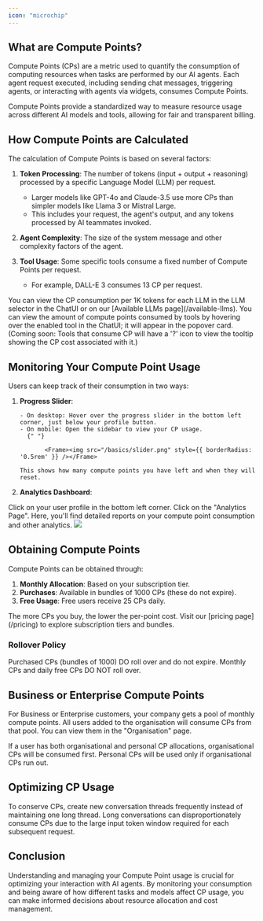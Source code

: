```yaml
---
icon: "microchip"
---
```


## What are Compute Points?

Compute Points (CPs) are a metric used to quantify the consumption of computing resources when tasks are performed by our AI agents. Each agent request executed, including sending chat messages, triggering agents, or interacting with agents via widgets, consumes Compute Points.

<Info>
  Compute Points provide a standardized way to measure resource usage across
  different AI models and tools, allowing for fair and transparent billing.
</Info>

## How Compute Points are Calculated

The calculation of Compute Points is based on several factors:

1. **Token Processing**: The number of tokens (input + output + reasoning) processed by a specific Language Model (LLM) per request.

   - Larger models like GPT-4o and Claude-3.5 use more CPs than simpler models like Llama 3 or Mistral Large.
   - This includes your request, the agent's output, and any tokens processed by AI teammates invoked.

2. **Agent Complexity**: The size of the system message and other complexity factors of the agent.

3. **Tool Usage**: Some specific tools consume a fixed number of Compute Points per request.
   - For example, DALL-E 3 consumes 13 CP per request.

<Note>
  You can view the CP consumption per 1K tokens for each LLM in the LLM selector
  in the ChatUI or on our [Available LLMs page](/available-llms).
</Note>

<Note>
  You can view the amount of compute points consumed by tools by hovering over
  the enabled tool in the ChatUI; it will appear in the popover card. (Coming
  soon: Tools that consume CP will have a '?' icon to view the tooltip showing
  the CP cost associated with it.)
</Note>

## Monitoring Your Compute Point Usage

Users can keep track of their consumption in two ways:

1.  **Progress Slider**:

        - On desktop: Hover over the progress slider in the bottom left corner, just below your profile button.
        - On mobile: Open the sidebar to view your CP usage.
          {" "}

               <Frame><img src="/basics/slider.png" style={{ borderRadius: '0.5rem' }} /></Frame>

        This shows how many compute points you have left and when they will reset.

2.  **Analytics Dashboard**:

<Steps>
  <Step title="Access User Profile">
    Click on your user profile in the bottom left corner.
  </Step>
  <Step title="Navigate">Click on the "Analytics Page".</Step>
  <Step title="View Reports">
    Here, you'll find detailed reports on your compute point consumption and
    other analytics.
    <Frame>
      <img src="/basics/cp-usage.png" style={{ borderRadius: "0.5rem" }} />
    </Frame>
  </Step>
</Steps>

## Obtaining Compute Points

Compute Points can be obtained through:

1. **Monthly Allocation**: Based on your subscription tier.
2. **Purchases**: Available in bundles of 1000 CPs (these do not expire).
3. **Free Usage**: Free users receive 25 CPs daily.

<Tip>
  The more CPs you buy, the lower the per-point cost. Visit our [pricing
  page](/pricing) to explore subscription tiers and bundles.
</Tip>

### Rollover Policy

<Check>Purchased CPs (bundles of 1000) DO roll over and do not expire.</Check>
<Warning>Monthly CPs and daily free CPs DO NOT roll over.</Warning>

## Business or Enterprise Compute Points

For Business or Enterprise customers, your company gets a pool of monthly compute points. All users added to the organisation will consume CPs from that pool. You can view them in the "Organisation" page.

<Note>
  If a user has both organisational and personal CP allocations, organisational
  CPs will be consumed first. Personal CPs will be used only if organisational
  CPs run out.
</Note>

## Optimizing CP Usage

<Tip>
  To conserve CPs, create new conversation threads frequently instead of
  maintaining one long thread. Long conversations can disproportionately consume
  CPs due to the large input token window required for each subsequent request.
</Tip>

## Conclusion

Understanding and managing your Compute Point usage is crucial for optimizing your interaction with AI agents. By monitoring your consumption and being aware of how different tasks and models affect CP usage, you can make informed decisions about resource allocation and cost management.
